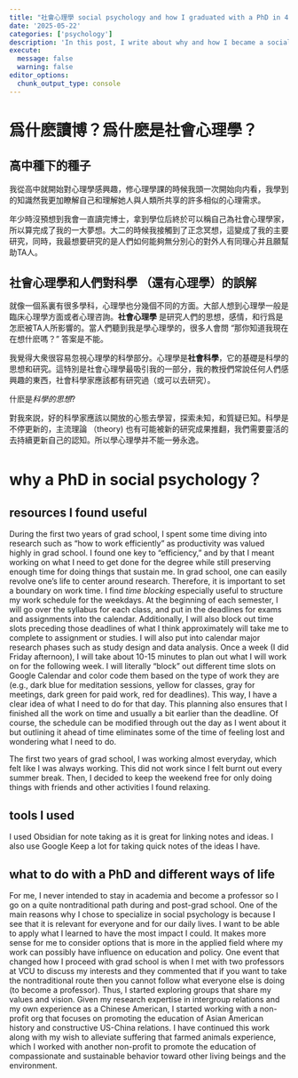 ```yaml
---
title: "社會心理學 social psychology and how I graduated with a PhD in 4 years"
date: '2025-05-22'
categories: ['psychology']
description: 'In this post, I write about why and how I became a social psychologist'
execute: 
  message: false
  warning: false
editor_options: 
  chunk_output_type: console
---
```


# 爲什麽讀博？爲什麽是社會心理學？

## 高中種下的種子

我從高中就開始對心理學感興趣，修心理學課的時候我頭一次開始向内看，我學到的知識然我更加瞭解自己和理解她人與人類所共享的許多相似的心理需求。

年少時沒預想到我會一直讀完博士，拿到學位后終於可以稱自己為社會心理學家，所以算完成了我的一大夢想。大二的時候我接觸到了正念冥想，這變成了我的主要研究，同時，我最想要研究的是人們如何能夠無分別心的對外人有同理心并且願幫助TA人。

## 社會心理學和人們對科學 （還有心理學）的誤解

就像一個系裏有很多學科，心理學也分幾個不同的方面。大部人想到心理學一般是臨床心理學方面或者心理咨詢。**社會心理學** 是研究人們的思想，感情，和行爲是怎麽被TA人所影響的。當人們聽到我是學心理學的，很多人會問 "那你知道我現在在想什麽嗎？” 答案是不能。

我覺得大衆很容易忽視心理學的科學部分。心理學是**社會科學**，它的基礎是科學的思想和研究。這特別是社會心理學最吸引我的一部分，我的教授們常說任何人們感興趣的東西，社會科學家應該都有研究過（或可以去研究）。

什麽是*科學的思想*?

對我來説，好的科學家應該以開放的心態去學習，探索未知，和質疑已知。科學是不停更新的，主流理論 （theory) 也有可能被新的研究成果推翻，我們需要靈活的去持續更新自己的認知。所以學心理學并不能一勞永逸。

# why a PhD in social psychology？

## resources I found useful

During the first two years of grad school, I spent some time diving into research such as "how to work efficiently" as productivity was valued highly in grad school. I found one key to "efficiency," and by that I meant working on what I need to get done for the degree while still preserving enough time for doing things that sustain me. In grad school, one can easily revolve one's life to center around research. Therefore, it is important to set a boundary on work time. I find *time blocking* especially useful to structure my work schedule for the weekdays. At the beginning of each semester, I will go over the syllabus for each class, and put in the deadlines for exams and assignments into the calendar. Additionally, I will also block out time slots preceding those deadlines of what I think approximately will take me to complete to assignment or studies. I will also put into calendar major research phases such as study design and data analysis. Once a week (I did Friday afternoon), I will take about 10-15 minutes to plan out what I will work on for the following week. I will literally "block" out different time slots on Google Calendar and color code them based on the type of work they are (e.g., dark blue for meditation sessions, yellow for classes, gray for meetings, dark green for paid work, red for deadlines). This way, I have a clear idea of what I need to do for that day. This planning also ensures that I finished all the work on time and usually a bit earlier than the deadline. Of course, the schedule can be modified through out the day as I went about it but outlining it ahead of time eliminates some of the time of feeling lost and wondering what I need to do.

The first two years of grad school, I was working almost everyday, which felt like I was always working. This did not work since I felt burnt out every summer break. Then, I decided to keep the weekend free for only doing things with friends and other activities I found relaxing.

## tools I used

I used Obsidian for note taking as it is great for linking notes and ideas. I also use Google Keep a lot for taking quick notes of the ideas I have.

## what to do with a PhD and different ways of life

For me, I never intended to stay in academia and become a professor so I go on a quite nontraditional path during and post-grad school. One of the main reasons why I chose to specialize in social psychology is because I see that it is relevant for everyone and for our daily lives. I want to be able to apply what I learned to have the most impact I could. It makes more sense for me to consider options that is more in the applied field where my work can possibly have influence on education and policy. One event that changed how I proceed with grad school is when I met with two professors at VCU to discuss my interests and they commented that if you want to take the nontraditional route then you cannot follow what everyone else is doing (to become a professor). Thus, I started exploring groups that share my values and vision. Given my research expertise in intergroup relations and my own experience as a Chinese American, I started working with a non-profit org that focuses on promoting the education of Asian American history and constructive US-China relations. I have continued this work along with my wish to alleviate suffering that farmed animals experience, which I worked with another non-profit to promote the education of compassionate and sustainable behavior toward other living beings and the environment.
